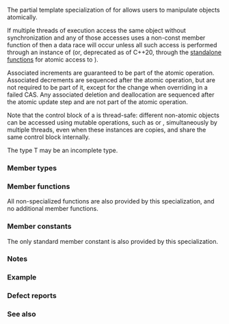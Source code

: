 {{cpp/title|atomic{{petty|&lt;std::shared_ptr&gt;}}}}
{{cpp/memory/shared_ptr/navbar}}
{{ddcl|header=memory|since=c++20|1=
template&lt; class T &gt;
struct std::atomic&lt;std::shared_ptr&lt;T&gt;&gt;;
}}

The partial template specialization of {{lc|std::atomic}} for {{c|std::shared_ptr&lt;T&gt;}} allows users to manipulate {{tt|shared_ptr}} objects atomically.

If multiple threads of execution access the same {{lc|std::shared_ptr}} object without synchronization and any of those accesses uses a non-const member function of {{lc|shared_ptr}} then a data race will occur unless all such access is performed through an instance of {{c|std::atomic&lt;std::shared_ptr&gt;}} (or, deprecated as of C++20, through the [[cpp/memory/shared_ptr/atomic|standalone functions]] for atomic access to {{lc|std::shared_ptr}}).

Associated {{tt|use_count}} increments are guaranteed to be part of the atomic operation. Associated {{tt|use_count}} decrements are sequenced after the atomic operation, but are not required to be part of it, except for the {{tt|use_count}} change when overriding {{c|expected}} in a failed CAS. Any associated deletion and deallocation are sequenced after the atomic update step and are not part of the atomic operation.

Note that the control block of a {{tt|shared_ptr}} is thread-safe: different non-atomic {{lc|std::shared_ptr}} objects can be accessed using mutable operations, such as {{c|1=operator=}} or {{c|reset}}, simultaneously by multiple threads, even when these instances are copies, and share the same control block internally.

The type T may be an incomplete type.

===Member types===
{{dsc begin}}
{{dsc hitem|Member type|Definition}}
{{dsc|{{tt|value_type}}|{{c|std::shared_ptr&lt;T&gt;}}}}
{{dsc end}}

===Member functions===
All non-specialized {{lc|std::atomic}} functions are also provided by this specialization, and no additional member functions.

{{member|{{small|atomic&lt;shared_ptr&lt;T&gt;&gt;::}}atomic|2=
{{dcl begin}}
{{dcl|num=1|1=
constexpr atomic() noexcept = default;
}}
{{dcl|num=2|1=
constexpr atomic( std::nullptr_t ) noexcept : atomic() {}
}}
{{dcl|num=3|1=
atomic( std::shared_ptr&lt;T&gt; desired ) noexcept;
}}
{{dcl|num=4|1=
atomic( const atomic&amp; ) = delete;
}}
{{dcl end}}
@1,2@ Initializes the underlying {{c|shared_ptr&lt;T&gt;}} to the null value.
@3@ Initializes the underlying {{c|shared_ptr&lt;T&gt;}} to a copy of {{c|desired}}. As with any {{lc|std::atomic}} type, initialization is not an atomic operation.
@4@ Atomic types are not copy/move constructible.
}}

{{member|1={{small|atomic&lt;shared_ptr&lt;T&gt;&gt;::}}operator=|2=
{{dcl begin}}
{{dcl|num=1|1=
void operator=( const atomic&amp; ) = delete;
}}
{{dcl|num=2|1=
void operator=( std::shared_ptr&lt;T&gt; desired ) noexcept;
}}
{{dcl|num=3|1=
void operator=( std::nullptr_t ) noexcept;
}}
{{dcl end}}
@1@ Atomic types are not copy/move assignable.
@2@ Value assignment, equivalent to {{c|store(desired)}}.
@3@ Resets the atomic shared pointer to null pointer value. Equivalent to {{c|store(nullptr);}}.
}}

{{member|{{small|atomic&lt;shared_ptr&lt;T&gt;&gt;::}}is_lock_free|2=
{{dcl begin}}
{{dcl|1=
bool is_lock_free() const noexcept;
}}
{{dcl end}}
Returns {{c|true}} if the atomic operations on all objects of this type are lock-free, {{c|false}} otherwise.
}}

{{member|{{small|atomic&lt;shared_ptr&lt;T&gt;&gt;::}}store|2=
{{dcl begin}}
{{dcl|1=
void store( std::shared_ptr&lt;T&gt; desired,
            std::memory_order order = std::memory_order_seq_cst ) noexcept;
}}
{{dcl end}}
Atomically replaces the value of {{c|*this}} with the value of {{c|desired}} as if by {{c|p.swap(desired)}} where {{c|p}} is the underlying {{c|std::shared_ptr&lt;T&gt;}}. Memory is ordered according to {{c|order}}. The behavior is undefined if {{c|order}} is {{lc|std::memory_order_consume}}, {{lc|std::memory_order_acquire}}, or {{lc|std::memory_order_acq_rel}}.
}}

{{member|{{small|atomic&lt;shared_ptr&lt;T&gt;&gt;::}}load|2=
{{dcl begin}}
{{dcl|1=
std::shared_ptr&lt;T&gt; load( std::memory_order order = std::memory_order_seq_cst ) const noexcept;
}}
{{dcl end}}
Atomically returns a copy of the underlying shared pointer. Memory is ordered according to {{c|order}}. The behavior is undefined if {{c|order}} is {{lc|std::memory_order_release}} or {{lc|std::memory_order_acq_rel}}.
}}

{{member|{{small|atomic&lt;shared_ptr&lt;T&gt;&gt;::}}operator std::shared_ptr&lt;T&gt;|2=
{{dcl begin}}
{{dcl|1=
operator std::shared_ptr&lt;T&gt;() const noexcept;
}}
{{dcl end}}
Equivalent to {{c|return load();}}.
}}

{{member|{{small|atomic&lt;shared_ptr&lt;T&gt;&gt;::}}exchange|2=
{{dcl begin}}
{{dcl|1=
std::shared_ptr&lt;T&gt; exchange( std::shared_ptr&lt;T&gt; desired,
                             std::memory_order order = std::memory_order_seq_cst ) noexcept;

}}
{{dcl end}}
Atomically replaces the underlying {{c|std::shared_ptr&lt;T&gt;}} with {{c|desired}} as if by {{c|p.swap(desired)}} where {{c|p}} is the underlying {{c|std::shared_ptr&lt;T&gt;}} and returns a copy of the value that {{c|p}} had immediately before the swap. Memory is ordered according to {{c|order}}. This is an atomic read-modify-write operation.
}}

{{member|{{small|atomic&lt;shared_ptr&lt;T&gt;&gt;::}}compare_exchange_weak, compare_exchange_strong|2=
{{dcl begin}}
{{dcl|num=1|1=
bool compare_exchange_strong( std::shared_ptr&lt;T&gt;&amp; expected, std::shared_ptr&lt;T&gt; desired,
                              std::memory_order success, std::memory_order failure ) noexcept;
}}
{{dcl|num=2|1=
bool compare_exchange_weak( std::shared_ptr&lt;T&gt;&amp; expected, std::shared_ptr&lt;T&gt; desired,
                            std::memory_order success, std::memory_order failure ) noexcept;
}}
{{dcl|num=3|1=
bool compare_exchange_strong( std::shared_ptr&lt;T&gt;&amp; expected, std::shared_ptr&lt;T&gt; desired,
                              std::memory_order order = std::memory_order_seq_cst ) noexcept;
}}
{{dcl|num=4|1=
bool compare_exchange_weak( std::shared_ptr&lt;T&gt;&amp; expected, std::shared_ptr&lt;T&gt; desired,
                            std::memory_order order = std::memory_order_seq_cst ) noexcept;
}}
{{dcl end}}
@1@ If the underlying {{c|std::shared_ptr&lt;T&gt;}} stores the same {{c|T*}} as {{c|expected}} and shares ownership with it, or if both underlying and {{c|expected}} are empty, assigns from {{c|desired}} to the underlying {{c|std::shared_ptr&lt;T&gt;}}, returns {{c|true}}, and orders memory according to {{c|success}}, otherwise assigns from the underlying {{c|std::shared_ptr&lt;T&gt;}} to {{c|expected}}, returns {{c|false}}, and orders memory according to {{c|failure}}. The behavior is undefined if {{c|failure}} is {{lc|std::memory_order_release}} or {{lc|std::memory_order_acq_rel}}. On success, the operation is an atomic read-modify-write operation on {{c|*this}} and {{c|expected}} is not accessed after the atomic update. On failure, the operation is an atomic load operation on {{c|*this}} and {{c|expected}} is updated with the existing value read from the atomic object. This update to {{c|expected}}'s {{tt|use_count}} is part of this atomic operation, although the write itself (and any subsequent deallocation/destruction) is not required to be.
@2@ Same as {{v|1}}, but may also fail spuriously.
@3@ Equivalent to: {{c|return compare_exchange_strong(expected, desired, order, fail_order);}}, where {{tt|fail_order}} is the same as {{c|order}} except that {{lc|std::memory_order_acq_rel}} is replaced by {{lc|std::memory_order_acquire}} and {{lc|std::memory_order_release}} is replaced by {{lc|std::memory_order_relaxed}}.
@4@ Equivalent to: {{c|return compare_exchange_weak(expected, desired, order, fail_order);}}, where {{tt|fail_order}} is the same as {{c|order}} except that {{lc|std::memory_order_acq_rel}} is replaced by {{lc|std::memory_order_acquire}} and {{lc|std::memory_order_release}} is replaced by {{lc|std::memory_order_relaxed}}.
}}

{{member|{{small|atomic&lt;shared_ptr&lt;T&gt;&gt;::}}wait|2=
{{dcl begin}}
{{dcl|1=
void wait( std::shared_ptr&lt;T&gt; old,
           std::memory_order order = std::memory_order_seq_cst ) const noexcept;
}}
{{dcl end}}

Performs an atomic waiting operation.

Compares {{c|load(order)}} with {{c|old}} and if they are equivalent then blocks until {{c|*this}} is notified by {{tt|notify_one()}} or {{tt|notify_all()}}. This is repeated until {{c|load(order)}} changes. This function is guaranteed to return only if value has changed, even if underlying implementation unblocks spuriously.

Memory is ordered according to {{c|order}}. The behavior is undefined if {{c|order}} is {{lc|std::memory_order_release}} or {{lc|std::memory_order_acq_rel}}.

Notes: two {{tt|shared_ptr}}s are equivalent if they store the same pointer and either share ownership or are both empty.
}}

{{member|{{small|atomic&lt;shared_ptr&lt;T&gt;&gt;::}}notify_one|2=
{{dcl begin}}
{{dcl|1=
void notify_one() noexcept;
}}
{{dcl end}}

Performs an atomic notifying operation.

If there is a thread blocked in atomic waiting operations (i.e. {{tt|wait()}}) on {{c|*this}}, then unblocks at least one such thread; otherwise does nothing.
}}

{{member|{{small|atomic&lt;shared_ptr&lt;T&gt;&gt;::}}notify_all|2=
{{dcl begin}}
{{dcl|1=
void notify_all() noexcept;
}}
{{dcl end}}

Performs an atomic notifying operation.

Unblocks all threads blocked in atomic waiting operations (i.e. {{tt|wait()}}) on {{c|*this}}, if there are any; otherwise does nothing.
}}

===Member constants===
The only standard {{lc|std::atomic}} member constant {{tt|is_always_lock_free}} is also provided by this specialization.

{{member|{{small|atomic&lt;shared_ptr&lt;T&gt;&gt;::}}is_always_lock_free|2=
{{dcl begin}}
{{dcl|1=
static constexpr bool is_always_lock_free = /*implementation-defined*/;
}}
{{dcl end}}
}}

===Notes===
{{feature test macro|__cpp_lib_atomic_shared_ptr|{{ttt|std::atomic&lt;std::shared_ptr&gt;}}|value=201711L|std=C++20}}

===Example===
{{example
|code=
|output=
}}

===Defect reports===
{{dr list begin}}
{{dr list item|wg=lwg|dr=3661|std=C++20|before={{tt|atomic&lt;shared_ptr&lt;T&gt;&gt;}} was not constant-initializable from {{c|nullptr}}|after=made constant-initializable}}
{{dr list item|wg=lwg|dr=3893|std=C++20|before={{wg21|LWG3661}} made {{tt|atomic&lt;shared_ptr&lt;T&gt;&gt;}} not assignable from {{tt|nullptr_t}}|after=assignability restored}}
{{dr list end}}

===See also===
{{dsc begin}}
{{dsc inc|cpp/atomic/dsc atomic}}
{{dsc end}}

{{langlinks|es|ja|ru|zh}}